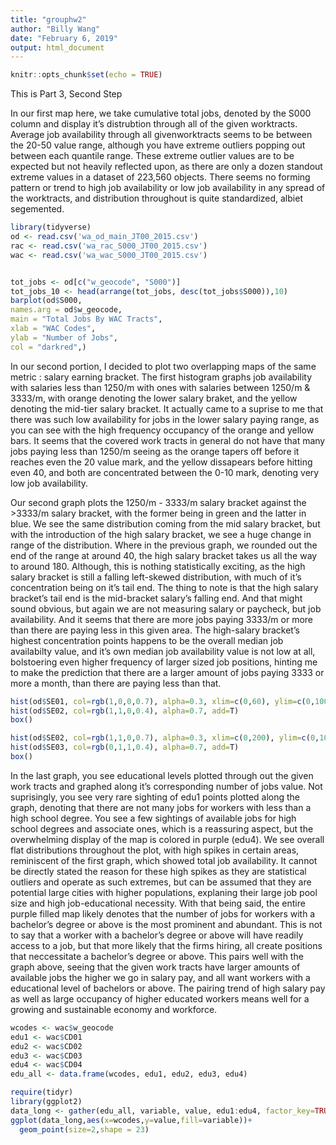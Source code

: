 ---
title: "grouphw2"
author: "Billy Wang"
date: "February 6, 2019"
output: html_document
---

```{r setup, include=FALSE}
knitr::opts_chunk$set(echo = TRUE)
```
This is Part 3, Second Step

In our first map here, we take cumulative total jobs, denoted by the S000 column and display it's distrubtion through 
all of the given worktracts. Average job availability through all givenworktracts seems to be between the 20-50 value range, although you have extreme outliers popping out between each quantile range. These extreme outlier values are to be expected but not heavily reflected upon, as there are only a dozen standout extreme values in a dataset of 223,560 objects. There seems no forming pattern or trend to high job availability or low job availability in any spread of the worktracts, and distribution throughout is quite standardized, albiet segemented. 
```{r first, echo=TRUE}
library(tidyverse)
od <- read.csv('wa_od_main_JT00_2015.csv')
rac <- read.csv('wa_rac_S000_JT00_2015.csv')
wac <- read.csv('wa_wac_S000_JT00_2015.csv')


tot_jobs <- od[c("w_geocode", "S000")]
tot_jobs_10 <- head(arrange(tot_jobs, desc(tot_jobs$S000)),10)
barplot(od$S000,
names.arg = od$w_geocode,
main = "Total Jobs By WAC Tracts",
xlab = "WAC Codes",
ylab = "Number of Jobs",
col = "darkred",)
```


In our second portion, I decided to plot two overlapping maps of the same metric : salary earning bracket. The first histogram
graphs job availability with salaries less than 1250/m with ones with salaries between 1250/m & 3333/m, with orange denoting the lower salary braket, and the yellow denoting the mid-tier salary bracket. It actually came to a suprise to me that there was such low availability for jobs in the lower salary paying range, as you can see with the high frequency occupancy of the orange and yellow bars. It seems that the covered work tracts in general do not have that many jobs paying less than 1250/m seeing as the orange tapers off before it reaches even the 20 value mark, and the yellow dissapears before hitting even 40, and both are concentrated between the 0-10 mark, denoting very low job availability. 


Our second graph plots the 1250/m - 3333/m salary bracket against the >3333/m salary bracket, with the former being in green and the latter in blue. We see the same distribution coming from the mid salary bracket, but with the introduction of the high salary bracket, we see a huge change in range of the distribution. Where in the previous graph, we rounded out the end of the range at around 40, the high salary bracket takes us all the way to around 180. Although, this is nothing statistically exciting, as the high salary bracket is still a falling left-skewed distribution, with much of it's concentration being on it's tail end. The thing to note is that the high salary bracket's tail end is the mid-bracket salary's falling end. And that might sound obvious, but again we are not measuring salary or paycheck, but job availability. And it seems that there are more jobs paying 3333/m or more than there are paying less in this given area. The high-salary bracket's highest concentration points happens to be the overall median job availabilty value, and it's own median job availability value is not low at all, bolstoering even higher frequency of larger sized job positions, hinting me to make the prediction that there are a larger amount of jobs paying 3333 or more a month, than there are paying less than that. 
```{r second, echo=TRUE}
hist(od$SE01, col=rgb(1,0,0,0.7), alpha=0.3, xlim=c(0,60), ylim=c(0,100), main="Number of Jobs Overlayed with SE01 & SE02", xlab="Number of Jobs")
hist(od$SE02, col=rgb(1,1,0,0.4), alpha=0.7, add=T)
box()

hist(od$SE02, col=rgb(1,1,0,0.7), alpha=0.3, xlim=c(0,200), ylim=c(0,100), main="Number of Jobs Overlayed with SE02 & SE03", xlab="Number of Jobs")
hist(od$SE03, col=rgb(0,1,1,0.4), alpha=0.7, add=T)
box()
```


In the last graph, you see educational levels plotted through out the given work tracts and graphed along it's corresponding number
of jobs value. Not suprisingly, you see very rare sighting of edu1 points plotted along the graph, denoting that there are not many jobs for workers with less than a high school degree. You see a few sightings of available jobs for high school degrees and associate ones, which is a reassuring aspect, but the overwhelming display of the map is colored in purple (edu4). We see overall flat distributions throughout the plot, with high spikes in certain areas, reminiscent of the first graph, which showed total job availability. It cannot be directly stated the reason for these high spikes as they are statistical outliers and operate as such extremes, but can be assumed that they are potential large cities with higher populations, explaning their large job pool size and high job-educational necessity. With that being said, the entire purple filled map likely denotes that the number of jobs for workers with a bachelor's degree or above is the most prominent and abundant. This is not to say that a worker with a bachelor's degree or above will have readily access to a job, but that more likely that the firms hiring, all create positions that neccessitate a bachelor's degree or above. This pairs well with the graph above, seeing that the given work tracts have larger amounts of available jobs the higher we go in salary pay, and all want workers with a educational level of bachelors or above. The pairing trend of high salary pay as well as large occupancy of higher educated workers means well for a growing and sustainable economy and workforce. 
```{r third, echo=TRUE}
wcodes <- wac$w_geocode
edu1 <- wac$CD01
edu2 <- wac$CD02
edu3 <- wac$CD03
edu4 <- wac$CD04
edu_all <- data.frame(wcodes, edu1, edu2, edu3, edu4)

require(tidyr)
library(ggplot2)
data_long <- gather(edu_all, variable, value, edu1:edu4, factor_key=TRUE, -wcodes)
ggplot(data_long,aes(x=wcodes,y=value,fill=variable))+
  geom_point(size=2,shape = 23)


```

